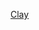 {{US county navigation box
| template_name  = 克萊縣 (愛荷華州)
| listclass = hlist
| county         = 克萊縣
| state          = 愛荷華州

| map_image      = Map of Iowa highlighting Clay County.svg
| map_caption    = 克萊縣在愛荷華州的位置
| map_size       = 75x75

| seat           = 斯潘塞

| title1 = [[城市]]
| body1  = 
* [[狄更斯 (愛荷華州)|狄更斯]]
* [[艾佛利 (愛荷華州)|艾佛利]]
* [[福斯托里亞 (愛荷華州)|福斯托里亞]]
* [[吉列特格羅夫 (愛荷華州)|吉列特格羅夫]]
* [[格林維爾 (愛荷華州)|格林維爾]]
* [[彼得森 (愛荷華州)|彼得森]]
* [[羅西 (愛荷華州)|羅西]]
* [[羅約爾 (愛荷華州)|羅約爾]]
* [[斯潘塞 (艾奥瓦州)|斯潘塞]]
* [[韦布 (艾奥瓦州)|韋布]]

| title2 = [[行政鎮區]]
| body2  = 
* [[克萊鎮區 (愛荷華州克萊縣)|克萊]]
* [[道格拉斯鎮區 (愛荷華州克萊縣)|道格拉]]
* [[弗里曼鎮區 (愛荷華州克萊縣)|弗里曼]]
* [[加菲爾德鎮區 (愛荷華州克萊縣)|加菲爾德]]
* [[吉列特格羅夫鎮區 (愛荷華州克萊縣)|吉列特格羅夫]]
* [[赫德蘭鎮區 (愛荷華州克萊縣)|赫德蘭]]
* [[萊克鎮區 (愛荷華州克萊縣)|萊克]]
* [[林肯鎮區 (愛荷華州克萊縣)|林肯]]
* [[洛根鎮區 (愛荷華州克萊縣)|洛根]]
* [[隆特里鎮區 (愛荷華州克萊縣)|隆特里]]
* [[梅多鎮區 (愛荷華州克萊縣)|梅多]]
* [[彼得森鎮區 (愛荷華州克萊縣)|彼得森]]
* [[里弗頓鎮區 (愛荷華州克萊縣)|里弗頓]]
* [[蘇鎮區 (愛荷華州克萊縣)|蘇]]
* [[薩米特鎮區 (愛荷華州克萊縣)|薩米特]]
* [[沃特福德鎮區 (愛荷華州克萊縣)|沃特福德]]

| title3 = [[非建制地區]]
| body3  = 
* [[科內爾 (愛荷華州)|科內爾]]
* [[朗登 (愛荷華州)|朗登]]

}}<noinclude>
[[Category:艾奧瓦州縣份導航模板|Clay]]  
[[Category:克萊縣 (愛荷華州)| ]]
</noinclude>